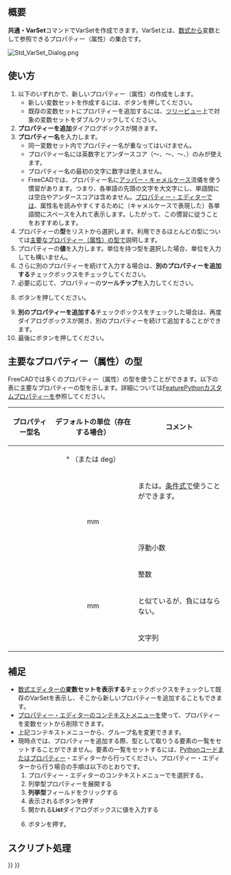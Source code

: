 <languages/>

{{Docnav/ja
|[[Std_LinkImportAll/ja|LinkImportAll]]
|[[Std_Expressions/ja|共通・Python式]]
|[[Std_Base/ja|共通ツール]]
|IconL=Std_LinkImportAll.svg
|IconR=
|IconC=Freecad.svg
}}

{{GuiCommand/ja
|Name=Std VarSet
|Name/ja=共通・変数セット
|Workbenches=全て
|Version=1.0
|SeeAlso=[[Spreadsheet_Workbench/ja|スプレッドシート・ワークベンチ]], [[DynamicData_Workbench|DynamicDataワークベンチ]]
}}

<span id="Description"></span>
== 概要 ==

'''共通・VarSet'''コマンドでVarSetを作成できます。VarSetとは、[[Expressions/ja|数式]]から変数として参照できるプロパティー（属性）の集合です。

[[Image:Std_VarSet_Dialog.png]]
{{Caption|プロパティー（属性）を追加するためのダイアログボックス}}

<span id="Usage"></span>
== 使い方 ==

<div class="mw-translate-fuzzy">
# 以下のいずれかで、新しいプロパティー（属性）の作成をします。
#* 新しい変数セットを作成するには、{{Button|[[Image:Std_VarSet.svg|16px]] [[Std_VarSet/ja|変数セットを作成]]}}ボタンを押してください。
#* 既存の変数セットにプロパティーを追加するには、[[Tree_view/ja|ツリービュー]]上で対象の変数セットをダブルクリックしてください。
# '''プロパティーを追加'''ダイアログボックスが開きます。
# '''プロパティー名'''を入力します。
#* 同一変数セット内でプロパティー名が重なってはいけません。
#* プロパティー名には英数字とアンダースコア（{{incode|A}}〜{{incode|Z}}、{{incode|a}}〜{{incode|z}}、{{incode|0}}〜{{incode|9}}、{{incode|_}}）のみが使えます。
#* プロパティー名の最初の文字に数字は使えません。
#* FreeCADでは、プロパティー名に[https://ja.wikipedia.org/wiki/%E3%82%AD%E3%83%A3%E3%83%A1%E3%83%AB%E3%82%B1%E3%83%BC%E3%82%B9 アッパー・キャメルケース]流儀を使う慣習があります。つまり、各単語の先頭の文字を大文字にし、単語間には空白やアンダースコアは含めません。[[Property_editor/ja|プロパティー・エディター]]では、属性名を読みやすくするために（キャメルケースで表現した）各単語間にスペースを入れて表示します。したがって、この慣習に従うことをおすすめします。
# プロパティーの'''型'''をリストから選択します。利用できるほとんどの型については[[#Common_property_types|主要なプロパティー（属性）の型]]で説明します。
# プロパティーの'''値'''を入力します。単位を持つ型を選択した場合、単位を入力しても構いません。
# さらに別のプロパティーを続けて入力する場合は、'''別のプロパティーを追加する'''チェックボックスをチェックしてください。
# 必要に応じて、プロパティーの'''ツールチップ'''を入力してください。
# {{Button|OK}}ボタンを押してください。
# '''別のプロパティーを追加する'''チェックボックスをチェックした場合は、再度ダイアログボックスが開き、別のプロパティーを続けて追加することができます。
# 最後に{{Button|キャンセル}}ボタンを押してください。
</div>

<span id="Common_property_types"></span>
== 主要なプロパティー（属性）の型 ==

FreeCADでは多くのプロパティー（属性）の型を使うことができます。以下の表に主要なプロパティーの型を示します。詳細については[[FeaturePython_Custom_Properties/ja|FeaturePythonカスタムプロパティー]]を参照してください。

{| class="wikitable"
|-
! プロパティー型名 !! デフォルトの単位（存在する場合） !! コメント
|-
| {{Incode|App::PropertyAngle}} || style="text-align:center;" | ° （または deg） ||
|-
| {{Incode|App::PropertyBool}} ||  || {{TRUE}}または{{FALSE}}。[[Expressions/ja#Conditional_expressions|条件式]]で使うことができます。
|-
| {{Incode|App::PropertyDistance}} || style="text-align:center;" | mm ||
|-
| {{Incode|App::PropertyFloat}} ||  || 浮動小数
|-
| {{Incode|App::PropertyInteger}} ||  || 整数
|-
| {{Incode|App::PropertyLength}} || style="text-align:center;" | mm || {{Incode|App::PropertyDistance}}と似ているが、負にはならない。
|-
| {{Incode|App::PropertyString}} ||  || 文字列
|}

<span id="Notes"></span>
== 補足 ==

<div class="mw-translate-fuzzy">
* [[Expressions/ja|数式エディター]]の'''変数セットを表示する'''チェックボックスをチェックして既存のVarSetを表示し、そこから新しいプロパティーを追加することもできます。
* [[Property_editor/ja|プロパティー・エディター]]の[[Property_editor/ja#Context_menu|コンテキストメニュー]]を使って、プロパティーを変数セットから削除できます。
* 上記コンテキストメニューから、グループ名を変更できます。
* 現時点では、プロパティーを追加する際、{{Incode|App::PropertyEnumeration}}型として取りうる要素の一覧をセットすることができません。要素の一覧をセットするには、[[FeaturePython_Custom_Properties#App::PropertyEnumeration|Pythonコード]]またはプロパティー・エディターから行ってください。プロパティー・エディターから行う場合の手順は以下のとおりです。
*# プロパティー・エディターのコンテキストメニューで{{MenuCommand|隠し項目を表示}}を選択する。
*# 列挙型プロパティーを展開する 
*# '''列挙型'''フィールドをクリックする 
*# 表示される{{Button|...}}ボタンを押す 
*# 開かれる'''List'''ダイアログボックスに値を入力する 
*# {{Button|OK}}ボタンを押す。
</div>

<span id="Scripting"></span>
== スクリプト処理 ==

{{Code|code=
import FreeCAD as App

doc = App.ActiveDocument

var_set = doc.addObject("App::VarSet", "VarSetName")
var_set.addProperty("App::PropertyInteger", "MyNumber")  # Property is added to the Base group.
var_set.MyNumber = 123
var_set.addProperty("App::PropertyString", "MyText", group="SomeGroup", doc="Some tooltip information")
var_set.MyText = "Abc"

doc.recompute()
}}


{{Docnav/ja
|[[Std_LinkImportAll/ja|LinkImportAll]]
|[[Std_Expressions/ja|共通・Python式]]
|[[Std_Base/ja|共通ツール]]
|IconL=Std_LinkImportAll.svg
|IconR=
|IconC=Freecad.svg
}}

{{Std_Base_navi{{#translation:}}}}
{{Userdocnavi{{#translation:}}}}